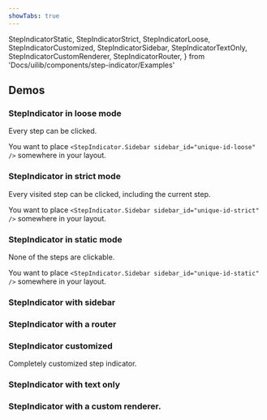 ```yaml
---
showTabs: true
---
```


StepIndicatorStatic,
StepIndicatorStrict,
StepIndicatorLoose,
StepIndicatorCustomized,
StepIndicatorSidebar,
StepIndicatorTextOnly,
StepIndicatorCustomRenderer,
StepIndicatorRouter,
} from 'Docs/uilib/components/step-indicator/Examples'

## Demos

### StepIndicator in loose mode

Every step can be clicked.

You want to place `<StepIndicator.Sidebar sidebar_id="unique-id-loose" />` somewhere in your layout.

<StepIndicatorLoose />

### StepIndicator in strict mode

Every visited step can be clicked, including the current step.

You want to place `<StepIndicator.Sidebar sidebar_id="unique-id-strict" />` somewhere in your layout.

<StepIndicatorStrict />

### StepIndicator in static mode

None of the steps are clickable.

You want to place `<StepIndicator.Sidebar sidebar_id="unique-id-static" />` somewhere in your layout.

<StepIndicatorStatic />

### StepIndicator with sidebar

<StepIndicatorSidebar />

### StepIndicator with a router

<StepIndicatorRouter />

### StepIndicator customized

Completely customized step indicator.

<StepIndicatorCustomized />

### StepIndicator with text only

<StepIndicatorTextOnly />

### StepIndicator with a custom renderer.

<StepIndicatorCustomRenderer />
